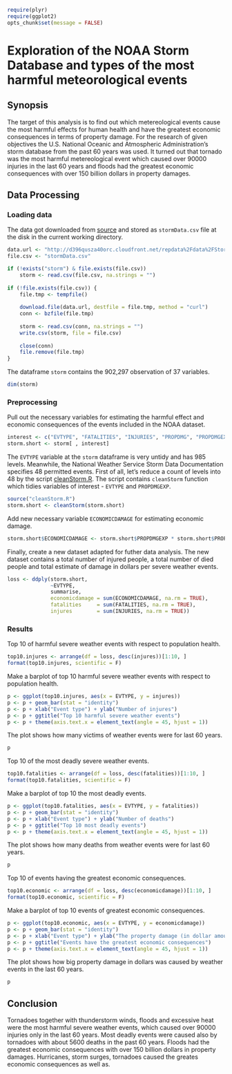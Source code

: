 ```r
require(plyr)
require(ggplot2)
opts_chunk$set(message = FALSE)
```

Exploration of the NOAA Storm Database and types of the most harmful meteorological events
========================================================================================

## Synopsis

The target of this analysis is to find out which metereological events cause the most harmful effects for human health and have the greatest economic consequences in terms of property damage. For the research of given objectives the U.S. National Oceanic and Atmospheric Administration's storm database from the past 60 years was used. It turned out that tornado was the most harmful metereological event which caused over 90000 injuries in the last 60 years and floods had the greatest economic consequences with over 150 billion dollars in property damages.

## Data Processing

### Loading data

The data got downloaded from [source](https://d396qusza40orc.cloudfront.net/repdata%2Fdata%2FStormData.csv.bz2) and stored as `stormData.csv` file at the disk in the current working directory.

```r
data.url <- "http://d396qusza40orc.cloudfront.net/repdata%2Fdata%2FStormData.csv.bz2"
file.csv <- "stormData.csv"

if (!exists("storm") & file.exists(file.csv))
    storm <- read.csv(file.csv, na.strings = "")
    
if (!file.exists(file.csv)) {
    file.tmp <- tempfile()
    
    download.file(data.url, destfile = file.tmp, method = "curl")
    conn <- bzfile(file.tmp)
    
    storm <- read.csv(conn, na.strings = "")
    write.csv(storm, file = file.csv)
    
    close(conn)
    file.remove(file.tmp)
}
```

The dataframe `storm` contains the 902,297 observation of 37 variables.
```r
dim(storm)
```

### Preprocessing

Pull out the necessary variables for estimating the harmful effect and economic consequences of the events included in the NOAA dataset.

```r
interest <- c("EVTYPE", "FATALITIES", "INJURIES", "PROPDMG", "PROPDMGEXP")
storm.short <- storm[ , interest]
```

The `EVTYPE` variable at the `storm` dataframe is very untidy and has 985 levels. Meanwhile, the National Weather Service Storm Data Documentation specifies 48 permitted events. First of all, let's reduce a count of levels into 48 by the script [cleanStorm.R](https://github.com/art2art/reproducible_research_2/blob/master/cleanStorm.R). The script contains `cleanStorm` function which tidies variables of interest - `EVTYPE` and `PROPDMGEXP`.

```r
source("cleanStorm.R")
storm.short <- cleanStorm(storm.short)
```

Add new necessary variable `ECONOMICDAMAGE` for estimating economic damage.

```r
storm.short$ECONOMICDAMAGE <- storm.short$PROPDMGEXP * storm.short$PROPDMG
```

Finally, create a new dataset adapted for futher data analysis. The new dataset contains a total number of injured people, a total number of died people and total estimate of damage in dollars per severe weather events.

```r
loss <- ddply(storm.short,
              ~EVTYPE,
              summarise,
              economicdamage = sum(ECONOMICDAMAGE, na.rm = TRUE),
              fatalities     = sum(FATALITIES, na.rm = TRUE),
              injures        = sum(INJURIES, na.rm = TRUE))
```

### Results

Top 10 of harmful severe weather events with respect to population health.

```r
top10.injures <- arrange(df = loss, desc(injures))[1:10, ]
format(top10.injures, scientific = F)
```

Make a barplot of top 10 harmful severe weather events with respect to population health.

```r
p <- ggplot(top10.injures, aes(x = EVTYPE, y = injures))
p <- p + geom_bar(stat = "identity")
p <- p + xlab("Event type") + ylab("Number of injures")
p <- p + ggtitle("Top 10 harmful severe weather events")
p <- p + theme(axis.text.x = element_text(angle = 45, hjust = 1))
```

The plot shows how many victims of weather events were for last 60 years.

```r
p
```

Top 10 of the most deadly severe weather events.

```r
top10.fatalities <- arrange(df = loss, desc(fatalities))[1:10, ]
format(top10.fatalities, scientific = F)
```

Make a barplot of top 10 the most deadly events.

```r
p <- ggplot(top10.fatalities, aes(x = EVTYPE, y = fatalities))
p <- p + geom_bar(stat = "identity")
p <- p + xlab("Event type") + ylab("Number of deaths")
p <- p + ggtitle("Top 10 most deadly events")
p <- p + theme(axis.text.x = element_text(angle = 45, hjust = 1))
```

The plot shows how many deaths from weather events were for last 60 years.

```r
p
```


Top 10 of events having the greatest economic consequences.

```r
top10.economic <- arrange(df = loss, desc(economicdamage))[1:10, ]
format(top10.economic, scientific = F)
```

Make a barplot of top 10 events of greatest economic consequences.

```r
p <- ggplot(top10.economic, aes(x = EVTYPE, y = economicdamage))
p <- p + geom_bar(stat = "identity")
p <- p + xlab("Event type") + ylab("The property damage (in dollar amounts)")
p <- p + ggtitle("Events have the greatest economic consequences")
p <- p + theme(axis.text.x = element_text(angle = 45, hjust = 1))
```

The plot shows how big property damage in dollars was caused by weather events in the last 60 years.

```r
p
```

## Conclusion

Tornadoes together with thunderstorm winds, floods and excessive heat were the most harmful severe weather events, which caused over 90000 injuries only in the last 60 years. Most deadly events were caused also by tornadoes with about 5600 deaths in the past 60 years. Floods had the greatest economic consequences with over 150 billion dollars in property damages. Hurricanes, storm surges, tornadoes caused the greates economic consequences as well as. 




